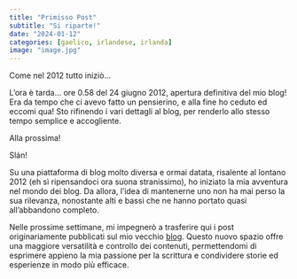 ```yaml
---
title: "Primisso Post"
subtitle: "Si riparte!"
date: "2024-01-12"
categories: [gaelico, irlandese, irlanda]
image: "image.jpg"
---
```


Come nel 2012 tutto iniziò...

::: {.callout-note appearance="minimal"}
L'ora è tarda...
ore 0.58 del 24 giugno 2012, apertura definitiva del mio blog! Era da tempo che ci avevo fatto un pensierino, e alla fine ho ceduto ed eccomi qua! Sto rifinendo i vari dettagli al blog, per renderlo allo stesso tempo semplice e accogliente.

Alla prossima!

Slán!
:::

Su una piattaforma di blog molto diversa e ormai datata, risalente al lontano 2012 (eh sì ripensandoci ora suona stranissimo), ho iniziato la mia avventura nel mondo dei blog. Da allora, l'idea di mantenerne uno non ha mai perso la sua rilevanza, nonostante alti e bassi che ne hanno portato quasi all'abbandono completo.

Nelle prossime settimane, mi impegnerò a trasferire qui i post originariamente pubblicati sul mio vecchio [blog](https://gaelicoirlandese.blogspot.com). Questo nuovo spazio offre una maggiore versatilità e controllo dei contenuti, permettendomi di esprimere appieno la mia passione per la scrittura e condividere storie ed esperienze in modo più efficace.

